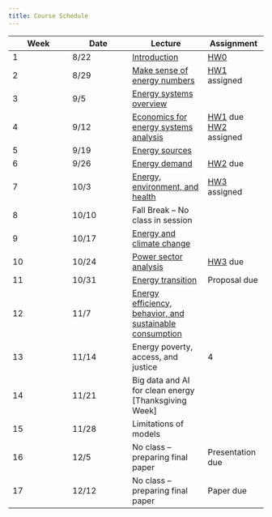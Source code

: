 ```yaml
---
title: Course Schedule
---
```


| Week | Date  | Lecture                                                              | Assignment                                                               |
|-----------------|-----------------|---------------------|-----------------|
| 1    | 8/22  | [Introduction](lectures/lecture1/index.qmd)                          | [HW0](assignments/hw0.qmd)                                               |
| 2    | 8/29  | [Make sense of energy numbers](lectures/lecture2/index.qmd)          | [HW1](assignments/hw1.qmd) assigned                                      |
| 3    | 9/5   | [Energy systems overview](lectures/lecture3/index.qmd)               |                                                                          |
| 4    | 9/12  | [Economics for energy systems analysis](lectures/lecture4/index.qmd) | [HW1](assignments/hw1.qmd) due </br> [HW2](assignments/hw2.qmd) assigned |
| 5    | 9/19  | [Energy sources](lectures/lecture5/index.qmd)                        |                                                                          |
| 6    | 9/26  | [Energy demand](lectures/lecture6/index.qmd)                         | [HW2](assignments/hw2.qmd) due                                           |
| 7    | 10/3  | [Energy, environment, and health](lectures/lecture7/index.qmd)       | [HW3](assignments/hw3.qmd) assigned                                      |
| 8    | 10/10 | Fall Break -- No class in session                                    |                                                                          |
| 9    | 10/17 | [Energy and climate change](lectures/lecture8/index.qmd)             |                                                                          |
| 10   | 10/24 | [Power sector analysis](lectures/lecture9/index.qmd)                        | [HW3](assignments/hw3.qmd) due                                           |
| 11   | 10/31 | [Energy transition](lectures/lecture10/index.qmd)          | Proposal due                                                             |
| 12   | 11/7  | [Energy efficiency, behavior, and sustainable consumption](lectures/lecture11/index.qmd)          |                                                                          |
| 13   | 11/14 | Energy poverty, access, and justice                                      | 4                                                                        |
| 14   | 11/21 | Big data and AI for clean energy \[Thanksgiving Week\]               |                                                                          |
| 15   | 11/28 | Limitations of models                                                |                                                                          |
| 16   | 12/5  | No class -- preparing final paper                                    | Presentation due                                                         |
| 17   | 12/12 | No class -- preparing final paper                                    | Paper due                                                                |
